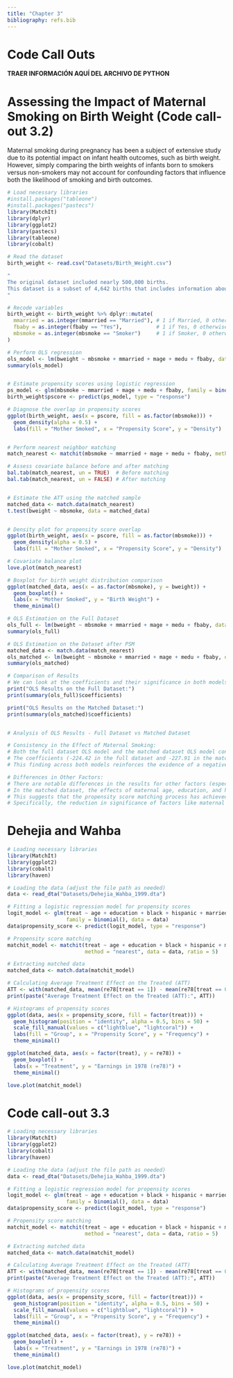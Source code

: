 ```yaml
---
title: "Chapter 3"
bibliography: refs.bib
---
```


# Code Call Outs

**TRAER INFORMACIÓN AQUÍ DEL ARCHIVO DE PYTHON**

# Assessing the Impact of Maternal Smoking on Birth Weight (Code call-out 3.2)
Maternal smoking during pregnancy has been a subject of extensive study due to its potential impact on infant health outcomes, such as birth weight. However, simply comparing the birth weights of infants born to smokers versus non-smokers may not account for confounding factors that influence both the likelihood of smoking and birth outcomes.
```r
# Load necessary libraries
#install.packages("tableone")
#install.packages("pastecs")
library(MatchIt)
library(dplyr)
library(ggplot2)
library(pastecs)
library(tableone)
library(cobalt)

# Read the dataset
birth_weight <- read.csv("Datasets/Birth_Weight.csv")

"
The original dataset included nearly 500,000 births. 
This dataset is a subset of 4,642 births that includes information about infant/mother/father characteristics from singleton births in Pennsylvania between 1989 and 1991. 
"

# Recode variables
birth_weight <- birth_weight %>% dplyr::mutate(
  mmarried = as.integer(mmarried == "Married"), # 1 if Married, 0 otherwise
  fbaby = as.integer(fbaby == "Yes"),           # 1 if Yes, 0 otherwise
  mbsmoke = as.integer(mbsmoke == "Smoker")     # 1 if Smoker, 0 otherwise
)

# Perform OLS regression
ols_model <- lm(bweight ~ mbsmoke + mmarried + mage + medu + fbaby, data = birth_weight)
summary(ols_model)


# Estimate propensity scores using logistic regression
ps_model <- glm(mbsmoke ~ mmarried + mage + medu + fbaby, family = binomial(), data = birth_weight)
birth_weight$pscore <- predict(ps_model, type = "response")

# Diagnose the overlap in propensity scores
ggplot(birth_weight, aes(x = pscore, fill = as.factor(mbsmoke))) +
  geom_density(alpha = 0.5) +
  labs(fill = "Mother Smoked", x = "Propensity Score", y = "Density")


# Perform nearest neighbor matching
match_nearest <- matchit(mbsmoke ~ mmarried + mage + medu + fbaby, method = "nearest", data = birth_weight)

# Assess covariate balance before and after matching
bal.tab(match_nearest, un = TRUE)  # Before matching
bal.tab(match_nearest, un = FALSE) # After matching


# Estimate the ATT using the matched sample
matched_data <- match.data(match_nearest)
t.test(bweight ~ mbsmoke, data = matched_data)


# Density plot for propensity score overlap
ggplot(birth_weight, aes(x = pscore, fill = as.factor(mbsmoke))) +
  geom_density(alpha = 0.5) +
  labs(fill = "Mother Smoked", x = "Propensity Score", y = "Density")

# Covariate balance plot
love.plot(match_nearest)

# Boxplot for birth weight distribution comparison
ggplot(matched_data, aes(x = as.factor(mbsmoke), y = bweight)) +
  geom_boxplot() +
  labs(x = "Mother Smoked", y = "Birth Weight") +
  theme_minimal()

# OLS Estimation on the Full Dataset
ols_full <- lm(bweight ~ mbsmoke + mmarried + mage + medu + fbaby, data = birth_weight)
summary(ols_full)

# OLS Estimation on the Dataset after PSM
matched_data <- match.data(match_nearest)
ols_matched <- lm(bweight ~ mbsmoke + mmarried + mage + medu + fbaby, data = matched_data)
summary(ols_matched)

# Comparison of Results
# We can look at the coefficients and their significance in both models
print("OLS Results on the Full Dataset:")
print(summary(ols_full)$coefficients)

print("OLS Results on the Matched Dataset:")
print(summary(ols_matched)$coefficients)


# Analysis of OLS Results - Full Dataset vs Matched Dataset

# Consistency in the Effect of Maternal Smoking:
# Both the full dataset OLS model and the matched dataset OLS model consistently show a significant reduction in birth weight associated with maternal smoking. 
# The coefficients (-224.42 in the full dataset and -227.91 in the matched dataset) suggest a robust negative effect of maternal smoking on birth weight.
# This finding across both models reinforces the evidence of a negative impact of smoking during pregnancy on infant birth weight.

# Differences in Other Factors:
# There are notable differences in the results for other factors (especially maternal age 'mage', maternal education 'medu', and previous baby 'fbaby') between the full dataset and the matched dataset models.
# In the matched dataset, the effects of maternal age, education, and having a previous baby are not statistically significant, which contrasts with the findings from the full dataset.
# This suggests that the propensity score matching process has achieved a better balance of these covariables between the treated and untreated groups, potentially reducing confounding bias.
# Specifically, the reduction in significance of factors like maternal age and education in the matched dataset indicates that the matching might have controlled for these variables more effectively, highlighting the importance of considering matching techniques in observational studies to understand causal relationships.

```
# Dehejia and Wahba
```r
# Loading necessary libraries
library(MatchIt)
library(ggplot2)
library(cobalt)
library(haven)

# Loading the data (adjust the file path as needed)
data <- read_dta("Datasets/Dehejia_Wahba_1999.dta")

# Fitting a logistic regression model for propensity scores
logit_model <- glm(treat ~ age + education + black + hispanic + married + nodegree + re74 + re75, 
                   family = binomial(), data = data)
data$propensity_score <- predict(logit_model, type = "response")

# Propensity score matching
matchit_model <- matchit(treat ~ age + education + black + hispanic + married + nodegree + re74 + re75, 
                         method = "nearest", data = data, ratio = 5)

# Extracting matched data
matched_data <- match.data(matchit_model)

# Calculating Average Treatment Effect on the Treated (ATT)
ATT <- with(matched_data, mean(re78[treat == 1]) - mean(re78[treat == 0]))
print(paste("Average Treatment Effect on the Treated (ATT):", ATT))

# Histograms of propensity scores
ggplot(data, aes(x = propensity_score, fill = factor(treat))) +
  geom_histogram(position = "identity", alpha = 0.5, bins = 50) +
  scale_fill_manual(values = c("lightblue", "lightcoral")) +
  labs(fill = "Group", x = "Propensity Score", y = "Frequency") +
  theme_minimal()

ggplot(matched_data, aes(x = factor(treat), y = re78)) +
  geom_boxplot() +
  labs(x = "Treatment", y = "Earnings in 1978 (re78)") +
  theme_minimal()

love.plot(matchit_model)

```
# Code call-out 3.3
```r
# Loading necessary libraries
library(MatchIt)
library(ggplot2)
library(cobalt)
library(haven)

# Loading the data (adjust the file path as needed)
data <- read_dta("Datasets/Dehejia_Wahba_1999.dta")

# Fitting a logistic regression model for propensity scores
logit_model <- glm(treat ~ age + education + black + hispanic + married + nodegree + re74 + re75, 
                   family = binomial(), data = data)
data$propensity_score <- predict(logit_model, type = "response")

# Propensity score matching
matchit_model <- matchit(treat ~ age + education + black + hispanic + married + nodegree + re74 + re75, 
                         method = "nearest", data = data, ratio = 5)

# Extracting matched data
matched_data <- match.data(matchit_model)

# Calculating Average Treatment Effect on the Treated (ATT)
ATT <- with(matched_data, mean(re78[treat == 1]) - mean(re78[treat == 0]))
print(paste("Average Treatment Effect on the Treated (ATT):", ATT))

# Histograms of propensity scores
ggplot(data, aes(x = propensity_score, fill = factor(treat))) +
  geom_histogram(position = "identity", alpha = 0.5, bins = 50) +
  scale_fill_manual(values = c("lightblue", "lightcoral")) +
  labs(fill = "Group", x = "Propensity Score", y = "Frequency") +
  theme_minimal()

ggplot(matched_data, aes(x = factor(treat), y = re78)) +
  geom_boxplot() +
  labs(x = "Treatment", y = "Earnings in 1978 (re78)") +
  theme_minimal()

love.plot(matchit_model)

```

